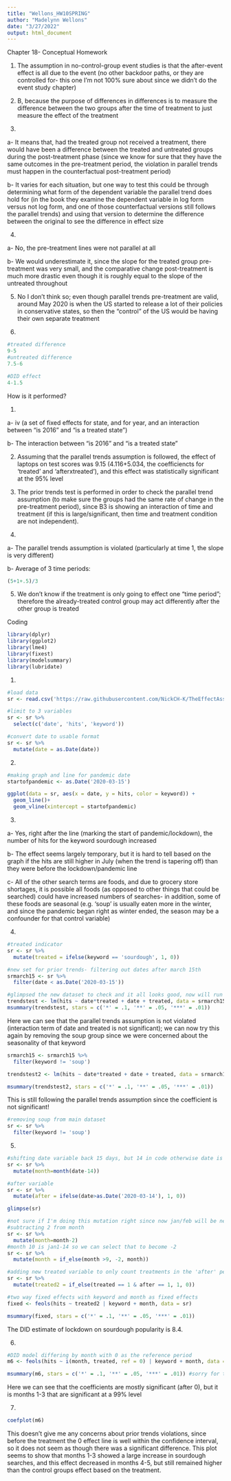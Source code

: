 ```yaml
---
title: "Wellons_HW10SPRING"
author: "Madelynn Wellons"
date: "3/27/2022"
output: html_document
---
```



Chapter 18- Conceptual Homework


1. The assumption in no-control-group event studies is that the after-event effect is all due to the event (no other backdoor paths, or they are controlled for- this one I'm not 100% sure about since we didn't do the event study chapter)


2. B, because the purpose of differences in differences is to measure the difference between the two groups after the time of treatment to just measure the effect of the treatment 


3. 

a- It means that, had the treated group not received a treatment, there would have been a difference between the treated and untreated groups during the post-treatment phase (since we know for sure that they have the same outcomes in the pre-treatment period, the violation in parallel trends must happen in the counterfactual post-treatment period)

b- It varies for each situation, but one way to test this could be through determining what form of the dependent variable the parallel trend does hold for (in the book they examine the dependent variable in log form versus not log form, and one of those counterfactual versions still follows the parallel trends) and using that version to determine the difference between the original to see the difference in effect size


4. 

a- No, the pre-treatment lines were not parallel at all

b- We would underestimate it, since the slope for the treated group pre-treatment was very small, and the comparative change post-treatment is much more drastic even though it is roughly equal to the slope of the untreated throughout


5. No I don’t think so; even though parallel trends pre-treatment are valid, around May 2020 is when the US started to release a lot of their policies in conservative states, so then the “control” of the US would be having their own separate treatment


6. 
```r
#treated difference
9-5
#untreated difference
7.5-6

#DID effect
4-1.5
```

How is it performed?

1. 

a- iv (a set of fixed effects for state, and for year, and an interaction between "is 2016" and "is a treated state")

b- The interaction between "is 2016" and "is a treated state"


2. Assuming that the parallel trends assumption is followed, the effect of laptops on test scores was 9.15 (4.116+5.034, the coefficiencts for 'treated' and 'afterxtreated'), and this effect was statistically significant at the 95% level


3. The prior trends test is performed in order to check the parallel trend assumption (to make sure the groups had the same rate of change in the pre-treatment period), since B3 is showing an interaction of time and treatment (if this is large/significant, then time and treatment condition are not independent).


4. 

a- The parallel trends assumption is violated (particularly at time 1, the slope is very different)

b- Average of 3 time periods:
```r
(5+1+.5)/3
```


5. We don't know if the treatment is only going to effect one "time period"; therefore the already-treated control group may act differently after the other group is treated



Coding

```r
library(dplyr)
library(ggplot2)
library(lme4)
library(fixest)
library(modelsummary)
library(lubridate)
```

1. 
```r
#load data
sr <- read.csv('https://raw.githubusercontent.com/NickCH-K/TheEffectAssignments/main/sourdough_trends.csv')
```

```r
#limit to 3 variables
sr <- sr %>% 
  select(c('date', 'hits', 'keyword'))
```

```r
#convert date to usable format
sr <- sr %>% 
  mutate(date = as.Date(date))
```


2. 
```r
#making graph and line for pandemic date
startofpandemic <- as.Date('2020-03-15')

ggplot(data = sr, aes(x = date, y = hits, color = keyword)) +
  geom_line()+
  geom_vline(xintercept = startofpandemic)
```


3.

a- Yes, right after the line (marking the start of pandemic/lockdown), the number of hits for the keyword sourdough increased

b- The effect seems largely temporary, but it is hard to tell based on the graph if the hits are still higher in July (when the trend is tapering off) than they were before the lockdown/pandemic line

c- All of the other search terms are foods, and due to grocery store shortages, it is possible all foods (as opposed to other things that could be searched) could have increased numbers of searches- in addition, some of these foods are seasonal (e.g. 'soup' is usually eaten more in the winter, and since the pandemic began right as winter ended, the season may be a confounder for that control variable)


4. 
```r
#treated indicator
sr <- sr %>% 
  mutate(treated = ifelse(keyword == 'sourdough', 1, 0))

#new set for prior trends- filtering out dates after march 15th
srmarch15 <- sr %>% 
  filter(date < as.Date('2020-03-15'))
```

```r
#glimpsed the new dataset to check and it all looks good, now will run prior trends test
trendstest <- lm(hits ~ date*treated + date + treated, data = srmarch15)
msummary(trendstest, stars = c('*' = .1, '**' = .05, '***' = .01))
```

Here we can see that the parallel trends assumption is not violated (interaction term of date and treated is not significant); we can now try this again by removing the soup group since we were concerned about the seasonality of that keyword
```r
srmarch15 <- srmarch15 %>% 
  filter(keyword != 'soup')

trendstest2 <- lm(hits ~ date*treated + date + treated, data = srmarch15)

msummary(trendstest2, stars = c('*' = .1, '**' = .05, '***' = .01))
```

This is still following the parallel trends assumption since the coefficient is not significant!
```r
#removing soup from main dataset
sr <- sr %>% 
  filter(keyword != 'soup')
```



5. 
```r
#shifting date variable back 15 days, but 14 in code otherwise date is '0'
sr <- sr %>% 
  mutate(month=month(date-14))
```

```r
#after variable
sr <- sr %>% 
  mutate(after = ifelse(date>as.Date('2020-03-14'), 1, 0))
```

```r
glimpse(sr)
```
```r
#not sure if I'm doing this mutation right since now jan/feb will be negative but hopefully this is correct!
#subtracting 2 from month
sr <- sr %>% 
  mutate(month=month-2)
#month 10 is jan1-14 so we can select that to become -2
sr <- sr %>% 
  mutate(month = if_else(month >9, -2, month))
```

```r
#adding new treated variable to only count treatments in the 'after' period
sr <- sr %>% 
  mutate(treated2 = if_else(treated == 1 & after == 1, 1, 0))
```

```r
#two way fixed effects with keyword and month as fixed effects
fixed <- feols(hits ~ treated2 | keyword + month, data = sr)

msummary(fixed, stars = c('*' = .1, '**' = .05, '***' = .01))
```

The DID estimate of lockdown on sourdough popularity is 8.4.


6. 
```r
#DID model differing by month with 0 as the reference period
m6 <- feols(hits ~ i(month, treated, ref = 0) | keyword + month, data = sr)

msummary(m6, stars = c('*' = .1, '**' = .05, '***' = .01)) #sorry for the long table nico :( 
```
Here we can see that the coefficients are mostly significant (after 0), but it is months 1-3 that are significant at a 99% level


7. 
```r
coefplot(m6)
```

This doesn't give me any concerns about prior trends violations, since before the treatment the 0 effect line is well within the confidence interval, so it does not seem as though there was a significant difference. This plot seems to show that months 1-3 showed a large increase in sourdough searches, and this effect decreased in months 4-5, but still remained higher than the control groups effect based on the treatment.
